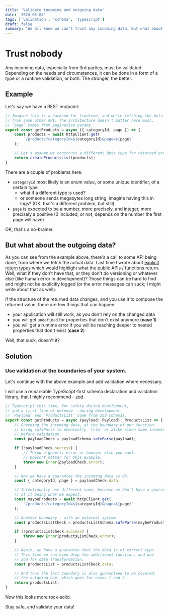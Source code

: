```yaml
---
title: 'Validate incoming and outgoing data'
date: '2024-03-04'
tags: ['validation', 'schema', 'typescript']
draft: false
summary: "We all know we can't trust any incoming data. But what about the data we send back?"
---
```


# Trust nobody

Any incoming data, especially from 3rd parties, must be validated. Depending on the needs and circumstances, it can be
done in a form of a type or a runtime validation, or both. The stronger, the better.

## Example

Let's say we have a REST endpoint:

```javascript
// Imagine this is a backend for frontend, and we're fetching the data
// from some other API. The architecture doesn't matter here much.
// `page` comes from pagination params.
export const getProducts = async ({ categoryId, page }) => {
    const products = await httpClient.get(
        `/products?categoryId=${categoryId}&page=${page}`
    );

    // Let's assume we construct a different data type for returned products
    return createProductsList(products);
}
```

There are a couple of problems here:
 - `categoryId` most likely is an enum value, or some unique identifier, of a certain type
    - what if a different type is used?
    - or someone sends megabytes long string, imagine having this in logs? (OK, that's a different problem, but still)
 - `page` is expected to be a number, more precisely, and integer, more precisely a positive (0 included, or not, depends
   on the number the first page will have)

OK, that's a no-brainer.

## But what about the outgoing data?

As you can see from the example above, there's a call to some API being done, from where we fetch the actual data.
Last time I wrote about [explicit return types](explicit-return-types) which would highlight what the public APIs / functions
return. Well, what if they don't have that, or they don't do versioning or whatever else (like human error in development)?
Those things can be hard to find and might not be explicitly logged (or the error messages can suck; I might write about
that as well).

If the structure of the returned data changes, and you use it to compose the returned value, there are few things that can
happen:
 - your application will still work, as you don't rely on the changed data
 - you will get `undefined` for properties that don't exist anymore (**case 1**)
 - you will get a runtime error if you will be reaching deeper to nested properties that don't exist (**case 2**)

Well, that suck, doesn't it?

## Solution

### Use validation at the boundaries of your system.

Let's continue with the above example and add validation where necessary.

I will use a remarkable TypeScript-first schema declaration and validation library, that I highly recommend - [zod](https://zod.dev).

```typescript
// Typescript this time, for safety during development,
// and a first line of defense - during development.
// `Payload` and `ProductsList` come from zod schemas.
export const getProducts = async (payload: Payload): ProductsList => {
    // Checking the incoming data, at the boundary of our function.
    // Using safeParse to eventually `trim` or alike clean some incoming data
    // before validation.
    const payloadCheck = payloadSchema.safeParse(payload);

    if (!payloadCheck.success) {
        // Throw a generic error or however else you want.
        // Doesn't matter for this example.
        throw new Error(payloadCheck.error);
    }

    // Now we have a guarantee the incoming data is OK.
    const { categoryId, page } = payloadCheck.data;

    // Intentionally use different name, because we don't have a guarantee
    // of it being what we expect.
    const maybeProducts = await httpClient.get(
        `/products?categoryId=${categoryId}&page=${page}`
    );

    // Another boundary - with an external system
    const productsListCheck = productsListSchema.safeParse(maybeProducts);

    if (!productsListCheck.success) {
        throw new Error(productsListCheck.error);
    }

    // Again, we have a guarantee that the data is of correct type.
    // This time we can even drop the additional function, and use
    // zod for data transformation.
    const productsList = productsListCheck.data;

    // And thus the last boundary is also guaranteed to be covered,
    // the outgoing one, which goes for cases 1 and 2.
    return productsList;
}
```

Now this looks more rock-solid.

Stay safe, and validate your data!

